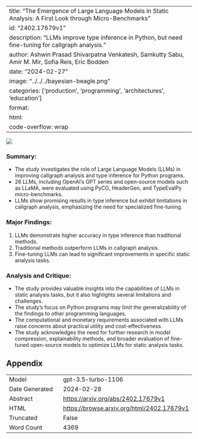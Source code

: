 
---
title: "The Emergence of Large Language Models in Static Analysis: A First Look through Micro-Benchmarks"
id: "2402.17679v1"
description: "LLMs improve type inference in Python, but need fine-tuning for callgraph analysis."
author: Ashwin Prasad Shivarpatna Venkatesh, Samkutty Sabu, Amir M. Mir, Sofia Reis, Eric Bodden
date: "2024-02-27"
image: "../../../bayesian-beagle.png"
categories: ['production', 'programming', 'architectures', 'education']
format:
  html:
    code-overflow: wrap
---

![](../../../bayesian-beagle.png)

### **Summary:**
- The study investigates the role of Large Language Models (LLMs) in improving callgraph analysis and type inference for Python programs.
- 26 LLMs, including OpenAI’s GPT series and open-source models such as LLaMA, were evaluated using PyCG, HeaderGen, and TypeEvalPy micro-benchmarks.
- LLMs show promising results in type inference but exhibit limitations in callgraph analysis, emphasizing the need for specialized fine-tuning.

### Major Findings:
1. LLMs demonstrate higher accuracy in type inference than traditional methods.
2. Traditional methods outperform LLMs in callgraph analysis.
3. Fine-tuning LLMs can lead to significant improvements in specific static analysis tasks.

### Analysis and Critique:
- The study provides valuable insights into the capabilities of LLMs in static analysis tasks, but it also highlights several limitations and challenges.
- The study's focus on Python programs may limit the generalizability of the findings to other programming languages.
- The computational and monetary requirements associated with LLMs raise concerns about practical utility and cost-effectiveness.
- The study acknowledges the need for further research in model compression, explainability methods, and broader evaluation of fine-tuned open-source models to optimize LLMs for static analysis tasks.

## Appendix

|          |          |
|----------|----------|
| Model     | gpt-3.5-turbo-1106       |
| Date Generated     | 2024-02-28       |
| Abstract | [https://arxiv.org/abs/2402.17679v1](https://arxiv.org/abs/2402.17679v1)        |
| HTML     | [https://browse.arxiv.org/html/2402.17679v1](https://browse.arxiv.org/html/2402.17679v1)       |
| Truncated       | False       |
| Word Count       | 4369       |